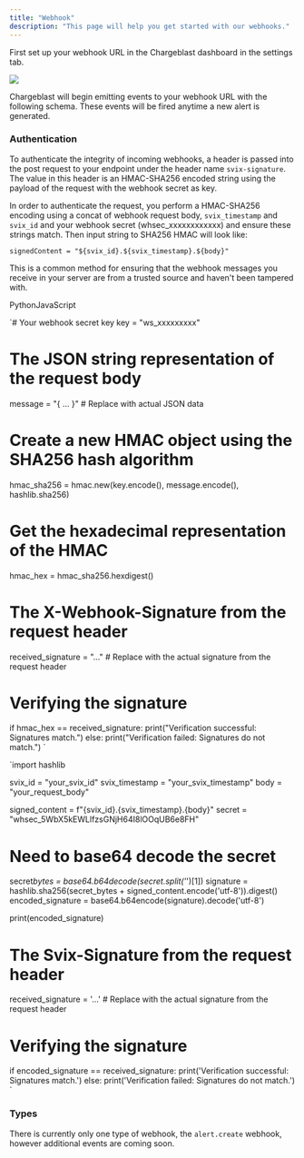 ```yaml
---
title: "Webhook"
description: "This page will help you get started with our webhooks."
---
```


First set up your webhook URL in the Chargeblast dashboard in the settings tab.

![](/images/reference/aabcd3e-Screenshot_2024-02-01_at_4.08.36_PM.png)

Chargeblast will begin emitting events to your webhook URL with the following schema. These events will be fired anytime a new alert is generated.

### Authentication

To authenticate the integrity of incoming webhooks, a header is passed into the post request to your endpoint under the header name `svix-signature`. The value in this header is an HMAC-SHA256 encoded string using the payload of the request with the webhook secret as key.

In order to authenticate the request, you perform a HMAC-SHA256 encoding using a concat of webhook request body, `svix_timestamp` and `svix_id` and your webhook secret (whsec_xxxxxxxxxxxx) and ensure these strings match. Then input string to SHA256 HMAC will look like:

`signedContent = "${svix_id}.${svix_timestamp}.${body}"`

This is a common method for ensuring that the webhook messages you receive in your server are from a trusted source and haven't been tampered with.

PythonJavaScript

`# Your webhook secret key
key = "ws_xxxxxxxxx"

# The JSON string representation of the request body

message = "\{ ... }" # Replace with actual JSON data

# Create a new HMAC object using the SHA256 hash algorithm

hmac_sha256 = hmac.new(key.encode(), message.encode(), hashlib.sha256)

# Get the hexadecimal representation of the HMAC

hmac_hex = hmac_sha256.hexdigest()

# The X-Webhook-Signature from the request header

received_signature = "..." # Replace with the actual signature from the request header

# Verifying the signature

if hmac_hex == received_signature:
print("Verification successful: Signatures match.")
else:
print("Verification failed: Signatures do not match.")
`

`import hashlib

svix_id = "your_svix_id"
svix_timestamp = "your_svix_timestamp"
body = "your_request_body"

signed_content = f"{svix_id}.{svix_timestamp}.{body}"
secret = "whsec_5WbX5kEWLlfzsGNjH64I8lOOqUB6e8FH"

# Need to base64 decode the secret

secret*bytes = base64.b64decode(secret.split('*')[1])
signature = hashlib.sha256(secret_bytes + signed_content.encode('utf-8')).digest()
encoded_signature = base64.b64encode(signature).decode('utf-8')

print(encoded_signature)

# The Svix-Signature from the request header

received_signature = '...' # Replace with the actual signature from the request header

# Verifying the signature

if encoded_signature == received_signature:
print('Verification successful: Signatures match.')
else:
print('Verification failed: Signatures do not match.')
`

### Types

There is currently only one type of webhook, the `alert.create` webhook, however additional events are coming soon.
